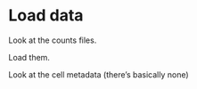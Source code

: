# Load data {#load}


Look at the counts files.

Load them.

Look at the cell metadata (there's basically none)


